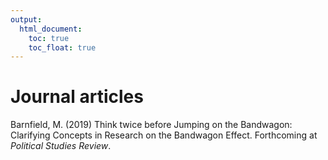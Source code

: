 ```yaml
---
output:
  html_document: 
    toc: true
    toc_float: true
---
```

   
      
         
         
# Journal articles

Barnfield, M. (2019) Think twice before Jumping on the Bandwagon: Clarifying Concepts in Research on the Bandwagon Effect. Forthcoming at *Political Studies Review*.